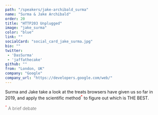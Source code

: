 ```yaml
---
path: "/speakers/jake-archibald_surma"
name: "Surma & Jake Archibald"
order: 20
title: "HTTP203 Unplugged"
image: "jake_surma"
color: "blue"
link: ""
socialCard: "social_card_jake_surma.jpg"
bio: ""
twitter:
 - 'DasSurma'
 - 'jaffathecake'
github: ""
from: "London, UK"
company: "Google"
company_url: "https://developers.google.com/web/"
---
```


Surma and Jake take a look at the treats browsers have given us so far in 2019, and apply the scientific method<sup style="color:red;">*</sup> to figure out which is THE BEST.

<small style="font-size: .9rem; font-weight: 200;"><sup style="color:red;">*</sup> A brief debate</small>
